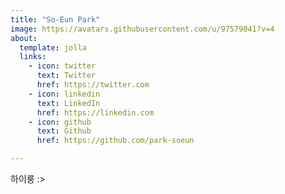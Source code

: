 ```yaml
---
title: "So-Eun Park"
image: https://avatars.githubusercontent.com/u/97579041?v=4
about:
  template: jolla
  links:
    - icon: twitter
      text: Twitter
      href: https://twitter.com
    - icon: linkedin
      text: LinkedIn
      href: https://linkedin.com
    - icon: github
      text: Github
      href: https://github.com/park-soeun

---
```

하이룽 :>